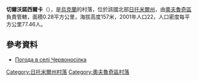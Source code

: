 {{coord|51|35|2|N|28|17|32|E|scale:30000|display=title}}

'''切爾沃諾西爾卡'''（{{lang-uk|Червоносілка}}），是[[烏克蘭|烏克蘭]]的村落，位於該國北部[[日托米爾州|日托米爾州]]，由[[奧夫魯奇區|奧夫魯奇區]]負責管轄，面積0.28平方公里，海拔高度157米，2001年人口22，人口密度每平方公里77.46人。

==參考資料==
* [http://weather.in.ua/ua/zhitomirskaja/28200 Погода в селі Червоносілка] {{Wayback|url=http://weather.in.ua/ua/zhitomirskaja/28200 |date=20111219133856 }}

{{DEFAULTSORT:Червоносілка}}
[[Category:日托米爾州村落|Category:日托米爾州村落]]
[[Category:奧夫魯奇區村落|Category:奧夫魯奇區村落]]


{{Zhytomyr-geo-stub}}